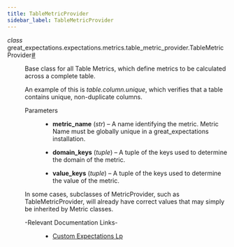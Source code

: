 ```yaml
---
title: TableMetricProvider
sidebar_label: TableMetricProvider
---
```



<section class="sphinx-api-doc" id="tablemetricprovider">

<dl class="py class">
<dt class="sig sig-object py" id="great_expectations.expectations.metrics.table_metric_provider.TableMetricProvider">
<em class="property"><span class="pre">class</span><span class="w"> </span></em><span class="sig-prename descclassname"><span class="pre">great_expectations.expectations.metrics.table_metric_provider.</span></span><span class="sig-name descname"><span class="pre">TableMetricProvider</span></span><a class="headerlink" href="#great_expectations.expectations.metrics.table_metric_provider.TableMetricProvider" title="Permalink to this definition">#</a>
</dt>
<dd>
<p>Base class for all Table Metrics, which define metrics to be calculated across a complete table.</p>
<p>An example of this is <cite>table.column.unique</cite>,
which verifies that a table contains unique, non-duplicate columns.</p>
<dl class="field-list simple">
<dt class="field-odd">Parameters</dt>
<dd class="field-odd"><ul class="simple">
<li><p><strong>metric_name</strong> (<em>str</em>) – A name identifying the metric. Metric Name must be globally unique in
a great_expectations installation.</p></li>
<li><p><strong>domain_keys</strong> (<em>tuple</em>) – A tuple of the keys used to determine the domain of the metric.</p></li>
<li><p><strong>value_keys</strong> (<em>tuple</em>) – A tuple of the keys used to determine the value of the metric.</p></li>
</ul>
</dd>
</dl>
<p>In some cases, subclasses of MetricProvider, such as TableMetricProvider, will already
have correct values that may simply be inherited by Metric classes.</p>
<dl class="simple">
<dt>-Relevant Documentation Links-</dt>
<dd><ul class="simple">
<li><p><a class="reference external" href="https://docs.greatexpectations.io/docs/0.18/oss/guides/expectations/custom_expectations_lp">Custom Expectations Lp</a></p></li>
</ul>
</dd>
</dl>
</dd></dl>
</section>